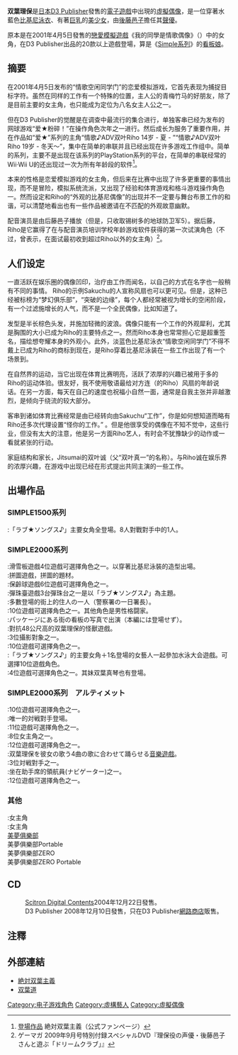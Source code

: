 {{RoughTranslation}}
{{Infobox animanga character
| name         = 雙葉理保
| series       = 《[[Simple系列|Simple系列]]》[[看板娘|看板娘]]
| image        = Futaba Riho with waterblue bikini.gif
| imagesize    = 170px
| caption      = 
| first        = 
| last         = 
| creator      = 
| voiced by    = [[後藤邑子|後藤邑子]]
| oaux1 name   = 
| oaux1        = 
| nickname     = 
| alias        = 
| age          = 
| gender       = 女
| species      = 人類
| height       = 158公分
| weight       = 
| born         = 12月20日
| death        = 
| nationality  = {{JPN}}[[宮崎縣|宮崎縣]]
| class        = 
| occupation   = [[高中|高中]][[學生|學生]]
| title        = 
| relatives    = 父：雙葉真一<br>妹：雙葉真琴
| divider      = yes
| paux1 name   = 血型
| paux1        = [[B型|B型]]
| paux2 name   = 三圍
| paux2        = B95/W59/H85<br>（部分作品除外，例如《[[美夢俱樂部ZERO|美夢俱樂部ZERO]]》設定為B95/W61/H85<ref>《[[Fami通|Fami通]]Xbox 360》獨家授權、黃盈琪譯，《美夢俱樂部ZERO 完美攻略畫冊》，[[青文出版社|青文出版社]]2011年11月初版一刷，ISBN 978-986-256-997-9，第90頁。</ref>）
| paux3 name   = 
| paux3        = 
| paux4 name   = 
| paux4        = 
| aux1 name    = [[萌屬性|萌屬性]]
| aux1         = 短髮、[[巨乳|巨乳]]
| aux2 name    = 興趣
| aux2         = [[衝浪|衝浪]]、[[單板滑雪|單板滑雪]]
| aux3 name    = 喜歡的食物
| aux3         = 甜食
| aux4 name    = 討厭的食物
| aux4         = [[納豆|納豆]]
| aux5 name    = 喜歡的場所
| aux5         = [[水族館|水族館]]
}}
{{Japanese
| image = 
| width = 
| japanese = 双葉 理保
| kana = ふたば りほ
| romaji = Futaba Riho
|}}

'''双葉理保'''是[[日本|日本]][[D3_Publisher|D3 Publisher]]發售的[[電子遊戲|電子遊戲]]中出現的[[虛擬偶像|虛擬偶像]]，是一位穿著水藍色[[比基尼泳衣|比基尼泳衣]]、有著[[巨乳|巨乳]]的[[美少女|美少女]]，由[[後藤邑子|後藤邑子]]擔任其[[聲優|聲優]]。

原本是在2001年4月5日發售的[[戀愛模擬遊戲|戀愛模擬遊戲]]《我的同學是情歌偶像》（{{lang|ja|ラブ★ソングス♪ アイドルがクラスメ～ト}}）中的女角，在D3 Publisher出品的20款以上遊戲登場，算是《[[Simple系列|Simple系列]]》的[[看板娘|看板娘]]。

==摘要==
在2001年4月5日发布的“情歌空闲同学门”的恋爱模拟游戏，它首先表现为捕捉目标字符。虽然在同样的工作有一个特殊的位置，主人公的青梅竹马的好朋友，除了是目前主要的女主角，也只能成为定位为八名女主人公之一。

但在D3 Publisher的觉醒是在调查中最流行的集合进行，单独客串已经为发布的网球游戏“爱★粉碎！”在操作角色次年之一进行。然后成长为服务了重要作用，并在作品如“爱★”系列的主角“情歌♪ADV双叶Riho 14岁 - 夏 - ”“情歌♪ADV双叶Riho 19岁 - 冬天〜”，集中在简单的串联并且已经出现在许多游戏工作组中。简单的系列，主要不是出现在该系列的PlayStation系列的平台，在简单的串联经常的Wii·Wii U的还出现过一次为所有年龄段的软件<ref>[https://www.d3p.co.jp/futaba/html/top_sakuhin.html 登場作品] {{Wayback|url=https://www.d3p.co.jp/futaba/html/top_sakuhin.html |date=20161102005301 }}絶対双葉主義（公式ファンページ）</ref>。

本来的性格是恋爱模拟游戏的女主角，但后来在比赛中出现了许多更重要的事情出现，而不是冒险，模拟系统流派，又出现了经验和体育游戏和格斗游戏操作角色一。然而设定和Riho的“外观的比基尼偶像”的出现并不一定要与舞台布景工作的和谐，可以清楚地看出也有一些作品被邀请在不匹配的外观故意幽默。

配音演员是由后藤邑子播放（但是，只收取锡树多的地球防卫军5）。据后藤，Riho是它赢得了在与配音演员培训学校年龄游戏软件获得的第一次试演角色（不过，曾表示，在面试最初收到超过Riho以外的女主角）<ref>ゲーマガ 2009年9月号特別付録スペシャルDVD『理保役の声優・後藤邑子さんと遊ぶ「ドリームクラブ」』</ref>。

==人们设定==
一直活跃在娱乐圈的偶像凹印，治疗由工作而闻名，以自己的方式在名字也一般稍有不同的事情。 Riho的示例Sakuchu的人宣称风扇也可以更可见。但是，这种已经被标榜为“梦幻俱乐部”，“突破的边缘”，每个人都经常被视为增长的空闲阶段，有一个过滤施增长的人气，而不是一个全民偶像，比如知道了。

发型是半长棕色头发，并施加轻微的波浪。偶像只能有一个工作的外观犀利，尤其是胸围的大小已成为Riho的主要特点之一。然而Riho本身也常常担心它是超重签名，描绘想夸耀本身的外观小。此外，淡蓝色比基尼泳衣“情歌空闲同学门”不得不戴上已成为Riho的商标到现在，是Riho穿着比基尼泳装在一些工作出现了有一个场景到。

在自然界的运动，当它出现在体育比赛明亮，活跃了浓厚的兴趣已被用于多的Riho的运动体验。很友好，我不使用敬语最给对方连（的Riho）风扇的年龄说话。在另一方面，每天在自己的速度也祝福小自然一面，通常是自我主张并非越激烈，是倾向于绕流的较大部分。

客串到诸如体育比赛经常是由已经转向由Sakuchu“工作”，你是如何想知道而略有Riho还多次代理设置“怪你的工作。” 。但是他很享受的偶像在不知不觉中，这些行业，但没有太大的注意，他是另一方面Riho艺人，有时会不犹豫缺少的动作或一看就紧张的行动。

家庭结构和家长，Jitsumai的双叶诚（父“双叶真一”的名称）。与Riho诚在娱乐界的浓厚兴趣，在游戏中出现已经在形式提出共同主演的一些工作。


==出場作品==
===SIMPLE1500系列===
;{{lang|ja|Vol.88 THE ギャル麻雀 ～アイドルはハイレ～ト～}}:「ラブ★ソングス♪」主要女角全登場。8人對戰對手中的1人。

===SIMPLE2000系列===
;{{lang|ja|Vol.6 THE スノーボード}}:滑雪板遊戲4位遊戲可選擇角色之一。以穿著比基尼泳裝的造型出場。
;{{lang|ja|Vol.23 THE パズルコレクション2,000問}}:拼圖遊戲，拼圖的題材。
;{{lang|ja|Vol.24 THE ボウリング HYPER}}:保齡球遊戲6位遊戲可選擇角色之一。
;{{lang|ja|Vol.26 THE ピンボール×3 }}:彈珠臺遊戲3台彈珠台之一是以「ラブ★ソングス♪」為主題。
;{{lang|ja|Vol.39 THE ぼくの街づくり～街ingメーカー++～}}:多數登場的街上的住人の一人（警察署の一日署長）。
;{{lang|ja|Vol.42 THE 異種格闘技}}:10位遊戲可選擇角色之一。其他角色是男性格闘家。
;{{lang|ja|Vol.48 THE タクシー ～運転手は君だ～}}:パッケージにある街の看板の写真で出演（本編には登場せず）。
;{{lang|ja|Vol.50 [[THE_大美人|THE 大美人]]}}:對抗48公尺高的双葉理保的怪獸遊戲。
;{{lang|ja|Vol.53 THE カメラ小僧}}:3位攝影對象之一。
;{{lang|ja|Vol.54 THE キャットファイト～女猫伝説～ }}:10位遊戲可選擇角色之一。
;{{lang|ja|Vol.63 もぎたて水着！女まみれの THE 水泳大会}}:「ラブ★ソングス♪」的主要女角＋1名登場的女藝人一起參加水泳大会遊戲。可選擇10位遊戲角色。
;{{lang|ja|Vol.80 THEお姉チャンプルゥ～THE姉チャン特別編～}}:4位遊戲可選擇角色之一。其妹双葉真琴也有登場。

===SIMPLE2000系列　アルティメット===
;{{lang|ja|Vol.1 ラブ★スマッシュ！}}:10位遊戲可選擇角色之一。
;{{lang|ja|Vol.5 ラブ★マージャン！}}:唯一的対戦對手登場。
;{{lang|ja|Vol.6 ラブ★アッパー！}}:11位遊戲可選擇角色之一。
;{{lang|ja|Vol.10 ラブ★ソングス♪ アイドルがクラスメ～ト（廉価版）}}:8位女主角之一。
;{{lang|ja|Vol.15 ラブ★ピンポン！}}:12位遊戲可選擇角色之一。
;{{lang|ja|Vol.18 ラブ★エアロビ♪}}:双葉理保を彼女の歌う4曲の歌に合わせて踊らせる[[音樂遊戲|音樂遊戲]]。
;{{lang|ja|Vol.20 ラブ★マージャン！2}}:3位対戦對手之一。
;{{lang|ja|Vol.25 超最速！ 族車キングBUのBU～仏恥義理伝説2改～}}:坐在助手席的領航員(ナビゲーター)之一。
;{{lang|ja|Vol.26 ラブ★スマッシュ！5.1～テニスロボの反乱～}}:12位遊戲可選擇角色之一。

===其他===
;{{lang|ja|LoveSongs♪ADV 双葉理保14歳 ～夏～}}:女主角
;{{lang|ja|LoveSongs♪ADV 双葉理保19歳 ～冬～}}:女主角
;[[美夢俱樂部|美夢俱樂部]]
;美夢俱樂部Portable
;美夢俱樂部ZERO
;美夢俱樂部ZERO Portable

==CD==
;{{lang|ja|双葉理保ファーストアルバム ～Feels Like First Time !!}}
:[[Scitron_Digital_Contents|Scitron Digital Contents]]2004年12月22日發售。
;{{lang|ja|双葉理保セカンドアルバム Love Letters}}
:D3 Publisher 2008年12月10日發售，只在D3 Publisher[[網路商店|網路商店]]販售。

==注釋==
{{reflist}}

==外部連結==
*[http://www.d3p.co.jp/futaba/index.html 絶対双葉主義] {{Wayback|url=http://www.d3p.co.jp/futaba/index.html |date=20201101142337 }}
*[https://web.archive.org/web/20051221233359/http://www.geocities.jp/futaba_do/ 双葉道]

{{DEFAULTSORT:Futaba, Riho}}
[[Category:电子游戏角色|Category:电子游戏角色]]
[[Category:虛構藝人|Category:虛構藝人]]
[[Category:虛擬偶像|Category:虛擬偶像]]